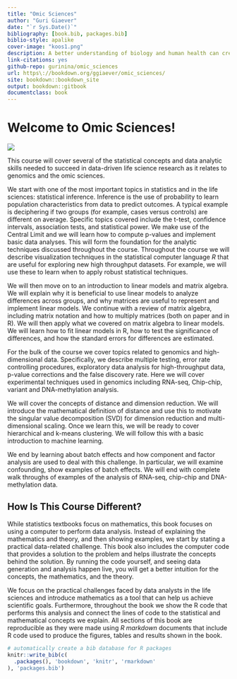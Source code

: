 ```yaml
--- 
title: "Omic Sciences"
author: "Guri Giaever"
date: "`r Sys.Date()`"
bibliography: [book.bib, packages.bib]
biblio-style: apalike
cover-image: "koos1.png"
description: A better understanding of biology and human health can create breakthroughs in disease treatment and introduces the prospect of personalized medicine. This course will begin with an introduction and review of the general principals of genomics and molecular biology. You will then explore in detail the key genomic technologies and computational approaches that are driving advances in prognostics, diagnostics, and treatment. Learn how scientists sequence, assemble, and analyze the function and structure of genomes. Explore methods for determining the heritability of traits & diseases by studying the larger population, and learn how gene identification can help identify targets for therapeutic intervention. Explore how you could use personal genomics to manage your health.  
link-citations: yes
github-repo: gurinina/omic_sciences
url: https\://bookdown.org/ggiaever/omic_sciences/
site: bookdown::bookdown_site
output: bookdown::gitbook
documentclass: book
---
```

# Welcome to Omic Sciences!

![](figure/koos1.png)

This course will cover several of the statistical concepts and data
analytic skills needed to succeed in data-driven life science
research as it relates to genomics and the omic sciences.

We start with one of the most important topics in statistics and in
the life sciences: statistical inference. Inference is the use of
probability to learn population characteristics from data to predict outcomes. 
A typical example is deciphering if two groups (for example, cases versus controls) 
are different on average. Specific topics covered include the t-test,
confidence intervals, association tests, and statistical power. 
We make use of the Central Limit and we will learn how to compute p-values 
and implement basic data analyses. This will form the foundation
for the analytic techniques discussed throughout the course. 
Throughout the course we will describe visualization techniques 
in the statistical computer language *R* that
are useful for exploring new high throughput datasets. For example, we will use 
these to learn when to apply robust statistical techniques.

We will then move on to an introduction to linear models and matrix
algebra. We will explain why it is beneficial to use linear models to
analyze differences across groups, and why matrices are useful to
represent and implement linear models. We continue with a review of
matrix algebra, including matrix notation and how to multiply matrices
(both on paper and in R). We will then apply what we covered on matrix
algebra to linear models. We will learn how to fit linear models in R,
how to test the significance of differences, and how the standard
errors for differences are estimated. 

For the bulk of the course we cover topics related to genomics and
high-dimensional data. Specifically, we describe multiple testing,
error rate controlling procedures, exploratory data analysis for
high-throughput data, p-value corrections and the false discovery
rate. Here we will cover experimental techniques used in genomics including
RNA-seq, Chip-chip, variant and DNA-methylation analysis. 

We will cover the concepts of distance and dimension reduction. We
will introduce the mathematical definition of distance and use this to
motivate the singular value decomposition (SVD) for dimension
reduction and multi-dimensional scaling. Once we learn this, we will
be ready to cover hierarchical and k-means clustering. We will follow
this with a basic introduction to machine learning.

We end by learning about batch effects and how component and factor
analysis are used to deal with this challenge. In particular, we will
examine confounding, show examples of batch effects. We will end with complete
walk throughs of examples of the analysis of RNA-seq, chip-chip and 
DNA-methylation data.

## How Is This Course Different?

While statistics textbooks focus on mathematics, this book focuses on
using a computer to perform data analysis. Instead of explaining the
mathematics and theory, and then showing examples, we start by stating
a practical data-related challenge. This book also includes the computer code that 
provides a solution to the problem and helps illustrate the
concepts behind the solution. By running the code yourself, and seeing
data generation and analysis happen live, you will get a better
intuition for the concepts, the mathematics, and the theory.

We focus on the practical challenges faced by data analysts in the
life sciences and introduce mathematics as a tool that can help us
achieve scientific goals. Furthermore, throughout the book we show the
R code that performs this analysis and connect the lines of code to
the statistical and mathematical concepts we explain. All sections of
this book are reproducible as they were made using *R markdown*
documents that include R code used to produce the figures, tables and
results shown in the book.

```r
# automatically create a bib database for R packages
knitr::write_bib(c(
  .packages(), 'bookdown', 'knitr', 'rmarkdown'
), 'packages.bib')
```
